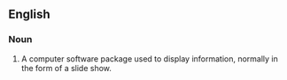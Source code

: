 ==English==
{{wikipedia}}

===Noun===
{{en-noun|-}}

# {{lb|en|computing}} A computer software package used to display information, normally in the form of a slide show.